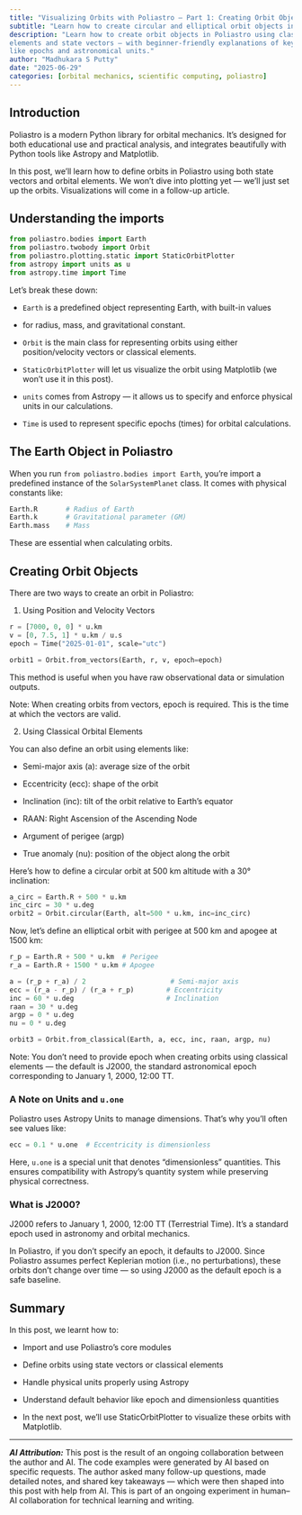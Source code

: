 ```yaml
---
title: "Visualizing Orbits with Poliastro – Part 1: Creating Orbit Objects"
subtitle: "Learn how to create circular and elliptical orbit objects in Python using Poliastro."
description: "Learn how to create orbit objects in Poliastro using classical
elements and state vectors — with beginner-friendly explanations of key concepts
like epochs and astronomical units."
author: "Madhukara S Putty"
date: "2025-06-29"
categories: [orbital mechanics, scientific computing, poliastro]
---
```

## Introduction

Poliastro is a modern Python library for orbital mechanics. It’s designed for
both educational use and practical analysis, and integrates beautifully with
Python tools like Astropy and Matplotlib.

In this post, we’ll learn how to define orbits in Poliastro using both state
vectors and orbital elements. We won’t dive into plotting yet — we’ll just set
up the orbits. Visualizations will come in a follow-up article.

## Understanding the imports
```python
from poliastro.bodies import Earth
from poliastro.twobody import Orbit
from poliastro.plotting.static import StaticOrbitPlotter
from astropy import units as u
from astropy.time import Time
```

Let’s break these down:

* ```Earth``` is a predefined object representing Earth, with built-in values
* for radius, mass, and gravitational constant.

* ```Orbit``` is the main class for representing orbits using either position/velocity vectors or classical elements.

* ```StaticOrbitPlotter``` will let us visualize the orbit using Matplotlib (we won’t use it in this post).

* ```units``` comes from Astropy — it allows us to specify and enforce physical units in our calculations.

* ```Time``` is used to represent specific epochs (times) for orbital calculations.

## The Earth Object in Poliastro

When you run ```from poliastro.bodies import Earth```, you're import a
predefined instance of the ```SolarSystemPlanet``` class. It comes with physical
constants like:

```python
Earth.R       # Radius of Earth
Earth.k       # Gravitational parameter (GM)
Earth.mass    # Mass
```

These are essential when calculating orbits.

## Creating Orbit Objects

There are two ways to create an orbit in Poliastro:

1. Using Position and Velocity Vectors

```python
r = [7000, 0, 0] * u.km
v = [0, 7.5, 1] * u.km / u.s
epoch = Time("2025-01-01", scale="utc")

orbit1 = Orbit.from_vectors(Earth, r, v, epoch=epoch)
```

This method is useful when you have raw observational data or simulation outputs.

Note: When creating orbits from vectors, epoch is required. This is the time at
which the vectors are valid.

2. Using Classical Orbital Elements

You can also define an orbit using elements like:

* Semi-major axis (a): average size of the orbit

* Eccentricity (ecc): shape of the orbit

* Inclination (inc): tilt of the orbit relative to Earth’s equator

* RAAN: Right Ascension of the Ascending Node

* Argument of perigee (argp)

* True anomaly (nu): position of the object along the orbit

Here’s how to define a circular orbit at 500 km altitude with a 30° inclination:

```python
a_circ = Earth.R + 500 * u.km
inc_circ = 30 * u.deg
orbit2 = Orbit.circular(Earth, alt=500 * u.km, inc=inc_circ)
```

Now, let’s define an elliptical orbit with perigee at 500 km and apogee at 1500 km:

```python
r_p = Earth.R + 500 * u.km  # Perigee
r_a = Earth.R + 1500 * u.km # Apogee

a = (r_p + r_a) / 2                     # Semi-major axis
ecc = (r_a - r_p) / (r_a + r_p)        # Eccentricity
inc = 60 * u.deg                       # Inclination
raan = 30 * u.deg
argp = 0 * u.deg
nu = 0 * u.deg

orbit3 = Orbit.from_classical(Earth, a, ecc, inc, raan, argp, nu)
```

Note: You don’t need to provide epoch when creating orbits using classical
elements — the default is J2000, the standard astronomical epoch corresponding
to January 1, 2000, 12:00 TT.

### A Note on Units and ```u.one```
Poliastro uses Astropy Units to manage dimensions. That’s why you'll often see values like:

```python
ecc = 0.1 * u.one  # Eccentricity is dimensionless
```

Here, ```u.one``` is a special unit that denotes "dimensionless" quantities.
This ensures compatibility with Astropy's quantity system while preserving
physical correctness.

### What is J2000?
J2000 refers to January 1, 2000, 12:00 TT (Terrestrial Time). It’s a standard
epoch used in astronomy and orbital mechanics.

In Poliastro, if you don’t specify an epoch, it defaults to J2000. Since
Poliastro assumes perfect Keplerian motion (i.e., no perturbations), these
orbits don’t change over time — so using J2000 as the default epoch is a safe
baseline.

## Summary
In this post, we learnt how to:

* Import and use Poliastro’s core modules

* Define orbits using state vectors or classical elements

* Handle physical units properly using Astropy

* Understand default behavior like epoch and dimensionless quantities

* In the next post, we’ll use StaticOrbitPlotter to visualize these orbits with Matplotlib.

---

***AI Attribution:***
This post is the result of an ongoing collaboration between the author and AI.
The code examples were generated by AI based on specific requests. The author
asked many follow-up questions, made detailed notes, and shared key takeaways —
which were then shaped into this post with help from AI. This is part of an
ongoing experiment in human–AI collaboration for technical learning and writing.

